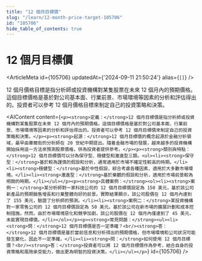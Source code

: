 ```yaml
---
title: "12 個月目標價"
slug: "/learn/12-month-price-target-105706"
id: "105706"
hide_table_of_contents: true
---
```



# 12 個月目標價

<ArticleMeta id={105706} updatedAt={'2024-09-11 21:50:24'} alias={`[]`} />
<div className='border-solid border-b border-t-0 my-4 border-[var(--ifm-color-gray-300)]' />

12 個月價格目標是指分析師或投資機構對某隻股票在未來 12 個月內的預期價格。這個目標價格是基於對公司基本面、行業前景、市場環境等因素的分析和評估得出的。投資者可以參考 12 個月價格目標來制定自己的投資策略和決策。

<AIContent content={`<p><strong>定義：</strong>12 個月目標價是指分析師或投資機構對某隻股票在未來 12 個月內的預期價格。這個目標價格是基於對公司基本面、行業前景、市場環境等因素的分析和評估得出的。投資者可以參考 12 個月目標價來制定自己的投資策略和決策。</p><p><strong>起源：</strong>12 個月目標價的概念起源於金融分析領域，最早由華爾街的分析師在 20 世紀中期提出。隨着金融市場的發展，越來越多的投資機構開始採用這一方法來預測股票價格，併為投資者提供參考。</p><p><strong>類別與特點：</strong>12 個月目標價可以分為保守型、穩健型和激進型三類。<ul><li><strong>保守型：</strong>基於較為謹慎的假設和分析，通常適用於市場不確定性較高的時期。</li><li><strong>穩健型：</strong>基於中性假設，綜合考慮各種因素，適用於大多數市場環境。</li><li><strong>激進型：</strong>基於樂觀的假設和分析，適用於市場前景較為明朗的時期。</li></ul></p><p><strong>具體案例：</strong><ol><li><strong>案例一：</strong>某分析師對一家科技公司的 12 個月目標價設定為 150 美元，基於該公司新產品的預期銷售增長和行業整體向好的前景。實際結果顯示，該公司股價在 12 個月內達到了 155 美元，驗證了分析師的預測。</li><li><strong>案例二：</strong>某投資機構對一家零售公司的 12 個月目標價設定為 50 美元，基於該公司在新市場的擴展計劃和成本控制措施。然而，由於市場環境惡化和競爭加劇，該公司股價在 12 個月內僅達到了 45 美元，未能實現目標價。</li></ol></p><p><strong>常見問題：</strong><ul><li><strong>問：</strong>12 個月目標價是否一定準確？<br/><strong>答：</strong>12 個月目標價是基於當前信息和分析得出的預期價格，但市場環境和公司狀況可能發生變化，因此不一定準確。</li><li><strong>問：</strong>如何使用 12 個月目標價？<br/><strong>答：</strong>投資者可以將 12 個月目標價作為參考，結合自身的投資策略和風險承受能力，做出更為明智的投資決策。</li></ul></p>`} id={105706} />
